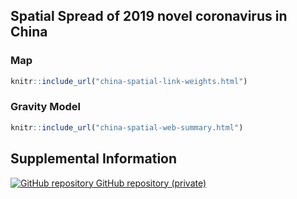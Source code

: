 
## Spatial Spread of 2019 novel coronavirus in China {.tabset .tabset-fade}

### Map 

```r
knitr::include_url("china-spatial-link-weights.html")
```

### Gravity Model

```r
knitr::include_url("china-spatial-web-summary.html")
```


## Supplemental Information

<!-- Supplemental information: [html]() -->

<!-- Preprint: [download]() -->

<p>
  <a href="https://github.com/CEIDatUGA/CoronavirusSpatial">
    <img src="images/GitHub-Mark-32px.png" alt="GitHub repository"/>
    GitHub repository (private)
  </a>
</p>
